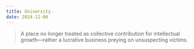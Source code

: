 ```yaml
---
title: University.
date: 2024-12-06
---
```


> A place no longer treated as collective contribution for intellectual growth—rather a lucrative business preying on unsuspecting victims.